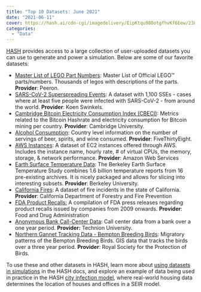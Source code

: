 ```yaml
---
title: "Top 10 Datasets: June 2021"
date: "2021-06-11"
cover: https://hash.ai/cdn-cgi/imagedelivery/EipKtqu98OotgfhvKf6Eew/23834e04-c7fd-4b07-5510-c630251f9a00/public
categories: 
  - "Data"
---
```


[HASH](https://hash.ai/platform/index) provides access to a large collection of user-uploaded datasets you can use to generate and power a simulation. Below are some of our favorite datasets: 

- [Master List of LEGO Part Numbers](https://hash.ai/@peeron/parts): Master List of Official LEGO™ parts/numbers. Thousands of legos with descriptions of the parts. **Provider**: Peeron.
- [SARS-CoV-2 Superspreading Events](https://hash.ai/@hash/superspreading): A dataset with 1,100 SSEs - cases where at least five people were infected with SARS-CoV-2 - from around the world. **Provider**: Koen Swinkels.
- [Cambridge Bitcoin Electricity Consumption Index (CBECI)](https://hash.ai/@anon/cbeci): Metrics related to the Bitcoin Hashrate and electricity consumption for Bitcoin mining per country. **Provider**: Cambridge University.
- [Alcohol Consumption](https://hash.ai/@fivethirtyeight/alcohol-consumption): Country level information on the number of servings of beer, spirits, and wine consumed. **Provider**: FiveThirtyEight.
- [AWS Instances](https://hash.ai/@hash/aws-instances): A dataset of EC2 instances offered through AWS. Includes the instance name, hourly rate, # of virtual CPUs, the memory, storage, & network performance. **Provider**: Amazon Web Services
- [Earth Surface Temperature Data](https://hash.ai/@berkeleyearth/surface-temperature): The Berkeley Earth Surface Temperature Study combines 1.6 billion temperature reports from 16 pre-existing archives. It is nicely packaged and allows for slicing into interesting subsets. **Provider**: Berkeley University.
- [California Fires](https://hash.ai/@anon/ca-fires): A dataset of fire incidents in the state of California. **Provider**: California Department of Forestry and Fire Prevention
- [FDA Product Recalls:](https://hash.ai/@us-fda/recalls) A compilation of FDA press releases regarding product recalls issued by companies from 2009 onwards. **Provider**: Food and Drug Administration 
- [Anonymous Bank Call-Center Data](https://hash.ai/@technion/call-center-data): Call center data from a bank over a one year period. **Provider:** Technion University.
- [Northern Gannet Tracking Data - Bempton Breeding Birds](https://hash.ai/@royal-society-for-the-/northern_gannets): Migratory patterns of the Bempton Breeding Birds. GIS data that tracks the birds over a three year period. **Provider**: Royal Society for the Protection of Birds.

To use these and other datasets in HASH, learn more about [using datasets in simulations](https://docs.hash.ai/core/creating-simulations/datasets) in the HASH docs, and explore an example of data being used in practice in the HASH [city infection model](https://hash.ai/index/5e863dcaeb2a7120ea2fe0b8/city-infection-model), where real-world housing data determines the location of houses and offices in a SEIR model.
